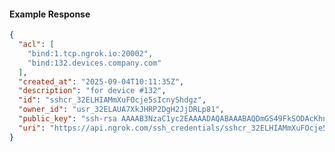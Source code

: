 
#### Example Response

```json
{
  "acl": [
    "bind:1.tcp.ngrok.io:20002",
    "bind:132.devices.company.com"
  ],
  "created_at": "2025-09-04T10:11:35Z",
  "description": "for device #132",
  "id": "sshcr_32ELHIAMmXuFOcje5sIcnyShdgz",
  "owner_id": "usr_32ELAUA7XkJHRP2DgH2JjDRLp81",
  "public_key": "ssh-rsa AAAAB3NzaC1yc2EAAAADAQABAAABAQDmGS49FkSODAcKhn3+/47DW2zEn19BZvzRQ8RZjL3v6hCIX2qXfsFK35EGxNI0wV23H4xXC2gVRPHKU71YnCb50tad3yMBTM6+2yfGsEDasEH/anmBLclChKvuGiT547RskZlpbAbdq3GvbzmY+R/2EBRMOiObpc8XmSzKAd05j28kqN0+rZO65SWId0MXdvJdSCSAnuRqBNd/aXKlu8hBPDcgwbT2lMkuR+ApoBS2FLRBOiQyt2Ol0T7Uuf7lTLlazpGB3uTw5zFYUNXkuuI6cAP8QYuY1Bne/hNrG8t3Aw9a1yc2C4Fz1hJ/4OMRxTQ8SUQf+Rmxs8DryMlMFJ8r device132@example.com",
  "uri": "https://api.ngrok.com/ssh_credentials/sshcr_32ELHIAMmXuFOcje5sIcnyShdgz"
}
```
